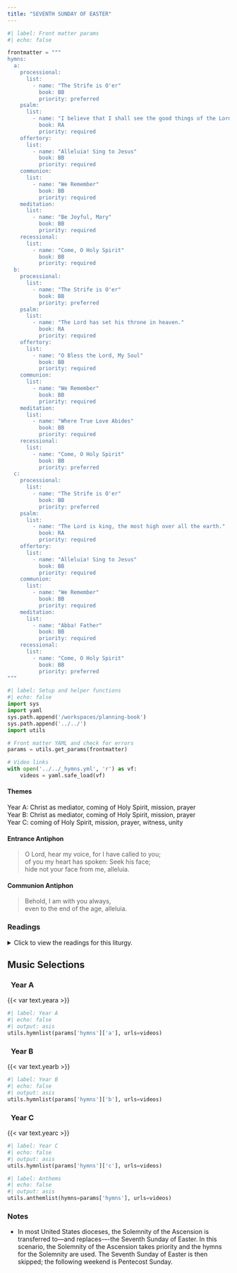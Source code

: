 ```yaml
---
title: "SEVENTH SUNDAY OF EASTER"
---
```


```python
#| label: Front matter params
#| echo: false

frontmatter = """
hymns:
  a:
    processional:
      list:
        - name: "The Strife is O'er"
          book: BB
          priority: preferred
    psalm:
      list:
        - name: "I believe that I shall see the good things of the Lord in the land of the living."
          book: RA
          priority: required
    offertory:
      list:
        - name: "Alleluia! Sing to Jesus"
          book: BB
          priority: required
    communion:
      list:
        - name: "We Remember"
          book: BB
          priority: required
    meditation:
      list:
        - name: "Be Joyful, Mary"
          book: BB
          priority: required
    recessional:
      list:
        - name: "Come, O Holy Spirit"
          book: BB
          priority: required
  b:
    processional:
      list:
        - name: "The Strife is O'er"
          book: BB
          priority: preferred
    psalm:
      list:
        - name: "The Lord has set his throne in heaven."
          book: RA
          priority: required
    offertory:
      list:
        - name: "O Bless the Lord, My Soul"
          book: BB
          priority: required
    communion:
      list:
        - name: "We Remember"
          book: BB
          priority: required
    meditation:
      list:
        - name: "Where True Love Abides"
          book: BB
          priority: required
    recessional:
      list:
        - name: "Come, O Holy Spirit"
          book: BB
          priority: preferred
  c:
    processional:
      list:
        - name: "The Strife is O'er"
          book: BB
          priority: preferred
    psalm:
      list:
        - name: "The Lord is king, the most high over all the earth."
          book: RA
          priority: required
    offertory:
      list:
        - name: "Alleluia! Sing to Jesus"
          book: BB
          priority: required
    communion:
      list:
        - name: "We Remember"
          book: BB
          priority: required
    meditation:
      list:
        - name: "Abba! Father"
          book: BB
          priority: required
    recessional:
      list:
        - name: "Come, O Holy Spirit"
          book: BB
          priority: preferred
"""
```

```python
#| label: Setup and helper functions
#| echo: false
import sys
import yaml
sys.path.append('/workspaces/planning-book')
sys.path.append('../../')
import utils

# Front matter YAML and check for errors
params = utils.get_params(frontmatter)

# Video links
with open('../../_hymns.yml', 'r') as vf:
    videos = yaml.safe_load(vf)
```

:::  {.red}
#### **Themes**
:::

[Year A:]{.red} Christ as mediator, coming of Holy Spirit, mission, prayer  
[Year B:]{.red} Christ as mediator, coming of Holy Spirit, mission, prayer  
[Year C:]{.red} coming of Holy Spirit, mission, prayer, witness, unity

:::  {.red}
#### **Entrance Antiphon**
:::

> O Lord, hear my voice, for I have called to you;  
> of you my heart has spoken: Seek his face;  
> hide not your face from me, alleluia.

:::  {.red}
#### **Communion Antiphon**
:::

> Behold, I am with you always,  
> even to the end of the age, alleluia.

:::: {.content-visible when-format="html"}
::: {.red}
### Readings
:::

<details>
  <summary>Click to view the readings for this liturgy.</summary>

::: {.red}
### &nbsp; Year A

#### First Reading [Acts 1:12-14]{style="float:right" .small}
:::

After Jesus had been taken up to heaven the apostles  
returned to Jerusalem  
from the mount called Olivet, which is near Jerusalem,  
a sabbath day’s journey away.  

When they entered the city  
they went to the upper room where they were staying,  
Peter and John and James and Andrew,  
Philip and Thomas, Bartholomew and Matthew,  
James son of Alphaeus, Simon the Zealot,  
and Judas son of James.  
All these devoted themselves with one accord to prayer,  
together with some women,  
and Mary the mother of Jesus, and his brothers.  

***

::: {.red}
#### Responsorial Psalm [Psalm 27:1, 4, 7-8]{style="float:right" .small}
:::

**[℟.]{.red}** **I believe that I shall see the good things of the Lord in the land of the living.**  
[Or:]{.red}  
**[℟.]{.red}** **Alleluia.**  

The LORD is my light and my salvation;  
whom should I fear?  
The LORD is my life’s refuge;  
of whom should I be afraid? **[℟.]{.red}**  

One thing I ask of the LORD;  
this I seek:  
To dwell in the house of the LORD  
all the days of my life,  
That I may gaze on the loveliness of the LORD  
and contemplate his temple. **[℟.]{.red}**  

Hear, O Lord, the sound of my call;  
have pity on me, and answer me.  
Of you my heart speaks; you my glance seeks. **[℟.]{.red}**  

***

::: {.red}
#### Second Reading [1 Peter 4:13-16]{style="float:right" .small}
:::

Beloved:  
Rejoice to the extent that you share in the sufferings of Christ,  
so that when his glory is revealed  
you may also rejoice exultantly.  
If you are insulted for the name of Christ, blessed are you,  
for the Spirit of glory and of God rests upon you.  
But let no one among you be made to suffer  
as a murderer, a thief, an evildoer, or as an intriguer.  
But whoever is made to suffer as a Christian should not be ashamed  
but glorify God because of the name.  

***

::: {.red}
#### Alleluia [John 14:18]{style="float:right" .small}
:::

**[℟.]{.red}** **Alleluia, alleluia.**  
I will not leave you orphans, says the Lord.  
I will come back to you, and your hearts will rejoice. **[℟.]{.red}**

***

::: {.red}
#### Gospel [John 17:1-11a]{style="float:right" .small}
:::

Jesus raised his eyes to heaven and said,  
“Father, the hour has come.  
Give glory to your son, so that your son may glorify you,  
just as you gave him authority over all people,  
so that your son may give eternal life to all you gave him.  
Now this is eternal life,  
that they should know you, the only true God,  
and the one whom you sent, Jesus Christ.  
I glorified you on earth  
by accomplishing the work that you gave me to do.  
Now glorify me, Father, with you,  
with the glory that I had with you before the world began.  

“I revealed your name to those whom you gave me out of the world.  
They belonged to you, and you gave them to me,  
and they have kept your word.  
Now they know that everything you gave me is from you,  
because the words you gave to me I have given to them,  
and they accepted them and truly understood that I came from you,  
and they have believed that you sent me.  
I pray for them.  
I do not pray for the world but for the ones you have given me,  
because they are yours, and everything of mine is yours  
and everything of yours is mine,  
and I have been glorified in them.  
And now I will no longer be in the world,  
but they are in the world, while I am coming to you.”  

::: {.centered}
{{< var symbols.cross >}} &nbsp; {{< var symbols.cross >}} &nbsp; {{< var symbols.cross >}}
:::

::: {.red}
### &nbsp; Year B

#### First Reading [Acts 1:15-17, 20a, 20c-26]{style="float:right" .small}
:::

Peter stood up in the midst of the brothers  
—there was a group of about one hundred and twenty persons  
in the one place.  
He said, “My brothers,  
the Scripture had to be fulfilled  
which the Holy Spirit spoke beforehand  
through the mouth of David, concerning Judas,  
who was the guide for those who arrested Jesus.  
He was numbered among us  
and was allotted a share in this ministry.  

“For it is written in the Book of Psalms:  
*May another take his office.*  

“Therefore, it is necessary that one of the men  
who accompanied us the whole time  
the Lord Jesus came and went among us,  
beginning from the baptism of John  
until the day on which he was taken up from us,  
become with us a witness to his resurrection.”  
So they proposed two, Judas called Barsabbas,  
who was also known as Justus, and Matthias.  
Then they prayed,  
“You, Lord, who know the hearts of all,  
show which one of these two you have chosen  
to take the place in this apostolic ministry  
from which Judas turned away to go to his own place.”  
Then they gave lots to them, and the lot fell upon Matthias,  
and he was counted with the eleven apostles.  

***

::: {.red}
#### Responsorial Psalm [Psalm 103:1-2, 11-12, 19-20]{style="float:right" .small}
:::

**[℟.]{.red}** **The Lord has set his throne in heaven.**  
[Or:]{.red}  
**[℟.]{.red}** **Alleluia.**  

Bless the LORD, O my soul;  
and all my being, bless his holy name.  
Bless the LORD, O my soul,  
and forget not all his benefits. **[℟.]{.red}**  

For as the heavens are high above the earth,  
so surpassing is his kindness toward those who fear him.  
As far as the east is from the west,  
so far has he put our transgressions from us. **[℟.]{.red}**  

The LORD has established his throne in heaven,  
and his kingdom rules over all.  
Bless the LORD, all you his angels,  
you mighty in strength, who do his bidding. **[℟.]{.red}**   

***

::: {.red}
#### Second Reading [1 John 4:11-16]{style="float:right" .small}
:::

Beloved, if God so loved us,  
we also must love one another.  
No one has ever seen God.  
Yet, if we love one another, God remains in us,  
and his love is brought to perfection in us.  

This is how we know that we remain in him and he in us,  
that he has given us of his Spirit.  
Moreover, we have seen and testify  
that the Father sent his Son as savior of the world.  
Whoever acknowledges that Jesus is the Son of God,  
God remains in him and he in God.  
We have come to know and to believe in the love God has for us.  

God is love, and whoever remains in love  
remains in God and God in him.  

***

::: {.red}
#### Alleluia [Cf. John 14:18]{style="float:right" .small}
:::

**[℟.]{.red}** **Alleluia, alleluia.**  
I will not leave you orphans, says the Lord.  
I will come back to you, and your hearts will rejoice. **[℟.]{.red}**  

***

::: {.red}
#### Gospel [John 17:11b-19]{style="float:right" .small}
:::

Lifting up his eyes to heaven, Jesus prayed saying:  
“Holy Father, keep them in your name that you have given me,  
so that they may be one just as we are one.  
When I was with them I protected them in your name that you gave me,  
and I guarded them, and none of them was lost  
except the son of destruction,  
in order that the Scripture might be fulfilled.  
But now I am coming to you.  
I speak this in the world  
so that they may share my joy completely.  
I gave them your word, and the world hated them,  
because they do not belong to the world  
any more than I belong to the world.  
I do not ask that you take them out of the world  
but that you keep them from the evil one.  
They do not belong to the world  
any more than I belong to the world.  
Consecrate them in the truth. Your word is truth.  
As you sent me into the world,  
so I sent them into the world.  
And I consecrate myself for them,  
so that they also may be consecrated in truth.”  

::: {.centered}
{{< var symbols.cross >}} &nbsp; {{< var symbols.cross >}} &nbsp; {{< var symbols.cross >}}
:::

::: {.red}
### &nbsp; Year C

#### First Reading [Acts 7:55-60]{style="float:right" .small}
:::

Stephen, filled with the Holy Spirit,  
looked up intently to heaven and saw the glory of God  
and Jesus standing at the right hand of God,  
and Stephen said, “Behold, I see the heavens opened  
and the Son of Man standing at the right hand of God.”  
But they cried out in a loud voice,  
covered their ears, and rushed upon him together.  
They threw him out of the city, and began to stone him.  
The witnesses laid down their cloaks  
at the feet of a young man named Saul.  
As they were stoning Stephen, he called out,  
“Lord Jesus, receive my spirit.”  
Then he fell to his knees and cried out in a loud voice,  
“Lord, do not hold this sin against them;”  
and when he said this, he fell asleep.  

***

::: {.red}
#### Responsorial Psalm [Psalm 97:1-2, 6-7, 9]{style="float:right" .small}
:::

**[℟.]{.red}** **The Lord is king, the most high over all the earth.**  
[Or:]{.red}  
**[℟.]{.red}** **Alleluia.**  

The LORD is king; let the earth rejoice;  
&emsp; let the many islands be glad.  
Justice and judgment are the foundation of his throne. **[℟.]{.red}**  

The heavens proclaim his justice,  
&emsp; and all peoples see his glory.  
All gods are prostrate before him. **[℟.]{.red}**  

You, O LORD, are the Most High over all the earth,  
&emsp; exalted far above all gods. **[℟.]{.red}**  

***

::: {.red}
#### Second Reading [Revelation 22:12-14, 16-17, 20]{style="float:right" .small}
:::

I, John, heard a voice saying to me:  
“Behold, I am coming soon.  
I bring with me the recompense I will give to each  
according to his deeds.  
I am the Alpha and the Omega, the first and the last,  
the beginning and the end.”  

Blessed are they who wash their robes  
so as to have the right to the tree of life  
and enter the city through its gates.  

“I, Jesus, sent my angel to give you this testimony for the churches.  
I am the root and offspring of David,  
the bright morning star.”  

The Spirit and the bride say, “Come.”  
Let the hearer say, “Come.”  
Let the one who thirsts come forward,  
and the one who wants it receive the gift of life-giving water.  

The one who gives this testimony says, “Yes, I am coming soon.”  
Amen!  Come, Lord Jesus!  

***

::: {.red}
#### Alleluia [Cf. John 14:18]{style="float:right" .small}
:::

**[℟.]{.red}** **Alleluia, alleluia.**  
I will not leave you orphans, says the Lord.  
I will come back to you, and your hearts will rejoice. **[℟.]{.red}** 

***

::: {.red}
#### Gospel [John 17:20-26]{style="float:right" .small}
:::

Lifting up his eyes to heaven, Jesus prayed saying:  
“Holy Father, I pray not only for them,  
but also for those who will believe in me through their word,  
so that they may all be one,  
as you, Father, are in me and I in you,  
that they also may be in us,  
that the world may believe that you sent me.  
And I have given them the glory you gave me,  
so that they may be one, as we are one,  
I in them and you in me,  
that they may be brought to perfection as one,  
that the world may know that you sent me,  
and that you loved them even as you loved me.  
Father, they are your gift to me.  
I wish that where I am they also may be with me,  
that they may see my glory that you gave me,  
because you loved me before the foundation of the world.  
Righteous Father, the world also does not know you,  
but I know you, and they know that you sent me.  
I made known to them your name and I will make it known,  
that the love with which you loved me  
may be in them and I in them.”  

::: {.centered}
{{< var symbols.cross >}} &nbsp; {{< var symbols.cross >}} &nbsp; {{< var symbols.cross >}}
:::

</details>
::::

::: {.red}
## Music Selections
:::

::: {.titlered}
### &nbsp; Year A
:::
{{< var text.yeara >}}

```python
#| label: Year A
#| echo: false
#| output: asis
utils.hymnlist(params['hymns']['a'], urls=videos)
```

::: {.titlered}
### &nbsp; Year B
:::
{{< var text.yearb >}}

```python
#| label: Year B
#| echo: false
#| output: asis
utils.hymnlist(params['hymns']['b'], urls=videos)
```

::: {.titlered}
### &nbsp; Year C
:::
{{< var text.yearc >}}

```python
#| label: Year C
#| echo: false
#| output: asis
utils.hymnlist(params['hymns']['c'], urls=videos)
```


```python
#| label: Anthems
#| echo: false
#| output: asis
utils.anthemlist(hymns=params['hymns'], urls=videos)
```

::: {.red}
### Notes
:::

* In most United States dioceses, the Solemnity of the Ascension is transferred to---and replaces-–-the Seventh Sunday of Easter. In this scenario, the Solemnity of the Ascension takes priority and the hymns for the Solemnity are used. The Seventh Sunday of Easter is then skipped; the following weekend is Pentecost Sunday.